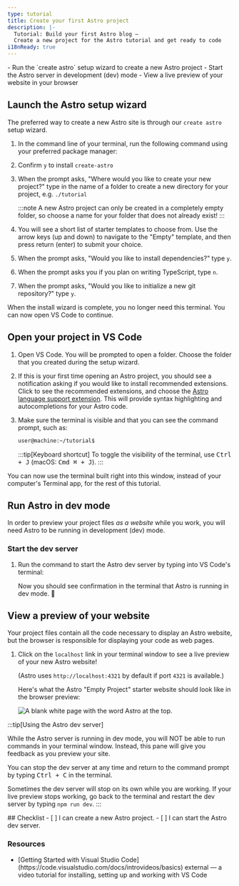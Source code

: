 ```yaml
---
type: tutorial
title: Create your first Astro project
description: |-
  Tutorial: Build your first Astro blog —
  Create a new project for the Astro tutorial and get ready to code
i18nReady: true
---
```




<PreCheck>
  - Run the `create astro` setup wizard to create a new Astro project
  - Start the Astro server in development (dev) mode
  - View a live preview of your website in your browser
</PreCheck>

## Launch the Astro setup wizard

The preferred way to create a new Astro site is through our `create astro` setup wizard.

1. In the command line of your terminal, run the following command using your preferred package manager:
2. Confirm `y` to install `create-astro`
3. When the prompt asks, "Where would you like to create your new project?" type in the name of a folder to create a new directory for your project, e.g.
`./tutorial`

    :::note
    A new Astro project can only be created in a completely empty folder, so choose a name for your folder that does not already exist!
    :::

4. You will see a short list of starter templates to choose from. Use the arrow keys (up and down) to navigate to the "Empty" template, and then press return (enter) to submit your choice. 

5. When the prompt asks, "Would you like to install dependencies?" type `y`.

6. When the prompt asks you if you plan on writing TypeScript, type `n`. 

7. When the prompt asks, "Would you like to initialize a new git repository?" type `y`.

When the install wizard is complete, you no longer need this terminal. You can now open VS Code to continue.

## Open your project in VS Code

1. Open VS Code. You will be prompted to open a folder. Choose the folder that you created during the setup wizard.

2. If this is your first time opening an Astro project, you should see a notification asking if you would like to install recommended extensions. Click to see the recommended extensions, and choose the [Astro language support extension](https://marketplace.visualstudio.com/items?itemName=astro-build.astro-vscode). This will provide syntax highlighting and autocompletions for your Astro code.

3. Make sure the terminal is visible and that you can see the command prompt, such as:

    ```sh
    user@machine:~/tutorial$
    ```

    :::tip[Keyboard shortcut]
    To toggle the visibility of the terminal, use <kbd>Ctrl + J</kbd> (macOS: <kbd>Cmd ⌘ + J</kbd>).
    :::

You can now use the terminal built right into this window, instead of your computer's Terminal app, for the rest of this tutorial.



## Run Astro in dev mode

In order to preview your project files _as a website_ while you work, you will need Astro to be running in development (dev) mode.

### Start the dev server

1. Run the command to start the Astro dev server by typing into VS Code's terminal:


    Now you should see confirmation in the terminal that Astro is running in dev mode. 🚀

## View a preview of your website

Your project files contain all the code necessary to display an Astro website, but the browser is responsible for displaying your code as web pages.

1. Click on the `localhost` link in your terminal window to see a live preview of your new Astro website! 

    (Astro uses `http://localhost:4321` by default if port `4321` is available.)

    Here's what the Astro "Empty Project" starter website should look like in the browser preview:

    ![A blank white page with the word Astro at the top.](/tutorial/minimal.png)

:::tip[Using the Astro dev server]

While the Astro server is running in dev mode, you will NOT be able to run commands in your terminal window. Instead, this pane will give you feedback as you preview your site.

You can stop the dev server at any time and return to the command prompt by typing <kbd>Ctrl + C</kbd> in the terminal.

Sometimes the dev server will stop on its own while you are working. If your live preview stops working, go back to the terminal and restart the dev server by typing `npm run dev`.
:::

<Box icon="check-list">
## Checklist

<Checklist>
- [ ] I can create a new Astro project.
- [ ] I can start the Astro dev server.
</Checklist>
</Box>

### Resources

- <p>[Getting Started with Visual Studio Code](https://code.visualstudio.com/docs/introvideos/basics) <Badge>external</Badge> — a video tutorial for installing, setting up and working with VS Code</p>
